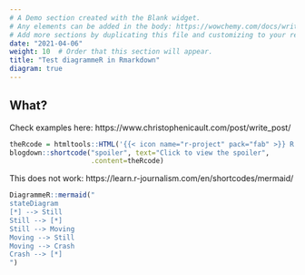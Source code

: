 ```yaml
---
# A Demo section created with the Blank widget.
# Any elements can be added in the body: https://wowchemy.com/docs/writing-markdown-latex/
# Add more sections by duplicating this file and customizing to your requirements.
date: "2021-04-06"
weight: 10  # Order that this section will appear.
title: "Test diagrammeR in Rmarkdown"
diagram: true
---
```


## What?

Check examples here: https://www.christophenicault.com/post/write_post/

```r
theRcode = htmltools::HTML('{{< icon name="r-project" pack="fab" >}} R')
blogdown::shortcode("spoiler", text="Click to view the spoiler", 
                    .content=theRcode)
```




This does not work: https://learn.r-journalism.com/en/shortcodes/mermaid/


```r
DiagrammeR::mermaid("
stateDiagram
[*] --> Still
Still --> [*]
Still --> Moving
Moving --> Still
Moving --> Crash
Crash --> [*]
")
```

